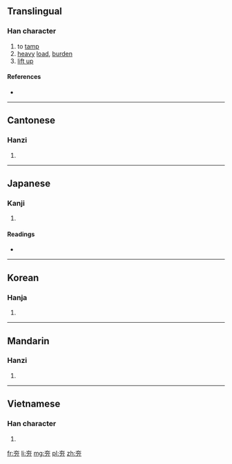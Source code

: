 ==Translingual==

===Han character===
{{Han char|rn=37|rad=大|as=02|sn=5|four=4042<sub>7</sub>|canj=大大尸 (KKS)|ids=⿱[[大]][[力]]}}

# to [[tamp]]
# [[heavy]] [[load]], [[burden]]
# [[lift up]]

====References====
* {{Han ref|kx=0249.060|dkj=05841|dj=0508.040|hdz=10526.040|uh=592F|ud=22831|bh=C971|bd=51569}}

----

==Cantonese==

===Hanzi===
{{yue-hanzi|jyut=|y=hang1}}

# {{defn|lang=yue|sort=大02}}

----

==Japanese==

===Kanji===
{{ja-kanji|grade=|rs=大02}}

# {{defn|lang=ja|sort=大02}}

====Readings====
* {{ja-readings|on=[[こう]] (kō)|kun=[[かつぐ]] (katsugu), [[になう]] (ninau)}}

----

==Korean==

===Hanja===
{{ko-hanja|hangeul=항|rv=hang|mr=hang}}

# {{defn|lang=ko|sort=大02}}

----

==Mandarin==

===Hanzi===
{{cmn-hanzi|pin=[[hāng]] ([[hang1]])|wg=hang<sup>1</sup>}}

# {{defn|lang=cmn|sort=大02}}

----

==Vietnamese==

===Han character===
{{vi-hantu|[[bổn]], [[kháng]]|rs=大02}}

# {{defn|lang=vi|sort=大02}}

[[fr:夯]]
[[li:夯]]
[[mg:夯]]
[[pl:夯]]
[[zh:夯]]